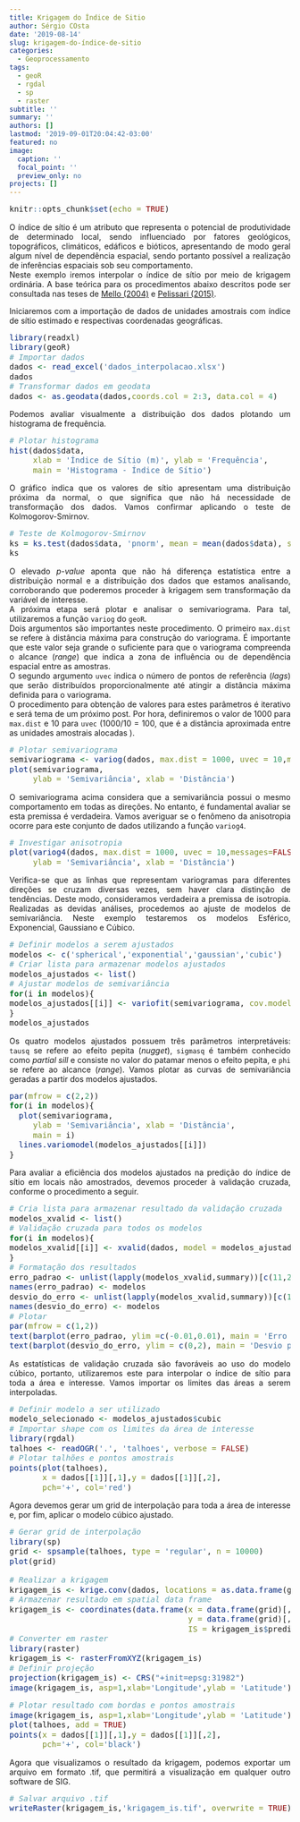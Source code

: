 ```yaml
---
title: Krigagem do Índice de Sitio
author: Sérgio COsta
date: '2019-08-14'
slug: krigagem-do-índice-de-sitio
categories: 
  - Geoprocessamento
tags:
  - geoR
  - rgdal
  - sp
  - raster
subtitle: ''
summary: ''
authors: []
lastmod: '2019-09-01T20:04:42-03:00'
featured: no
image:
  caption: ''
  focal_point: ''
  preview_only: no
projects: []
---
```


```r
knitr::opts_chunk$set(echo = TRUE)
```

O índice de sítio é um atributo que representa o potencial de produtividade de determinado local, sendo influenciado por fatores geológicos, topográficos, climáticos, edáficos e bióticos, apresentando de modo geral algum nível de dependência espacial, sendo portanto possível a realização de inferências espaciais sob seu comportamento.  
Neste exemplo iremos interpolar o índice de sítio por meio de krigagem ordinária. A base teórica para os procedimentos abaixo descritos pode ser consultada nas teses de [Mello (2004)](http://www.teses.usp.br/teses/disponiveis/11/11150/tde-06122004-100612/publico/jose.pdf) e [Pelissari (2015)](https://acervodigital.ufpr.br/bitstream/handle/1884/37953/R%20-%20T%20-%20ALLAN%20LIBANIO%20PELISSARI.pdf).

Iniciaremos com a importação de dados de unidades amostrais com índice de sítio estimado e respectivas coordenadas geográficas. 
```r
library(readxl)
library(geoR)
# Importar dados
dados <- read_excel('dados_interpolacao.xlsx')
dados
# Transformar dados em geodata
dados <- as.geodata(dados,coords.col = 2:3, data.col = 4)
```
Podemos avaliar visualmente a distribuição dos dados plotando um histograma de frequência.
```r
# Plotar histograma
hist(dados$data,
     xlab = 'Índice de Sítio (m)', ylab = 'Frequência',
     main = 'Histograma - Índice de Sítio')
```
  
O gráfico indica que os valores de sítio apresentam uma distribuição próxima da normal, o que significa que não há necessidade de transformação dos dados. Vamos confirmar aplicando o teste de Kolmogorov-Smirnov.
```r
# Teste de Kolmogorov-Smirnov 
ks = ks.test(dados$data, 'pnorm', mean = mean(dados$data), sd = sd(dados$data))
ks
```
O elevado *p-value* aponta que não há diferença estatística entre a distribuição normal e a distribuição dos dados que estamos analisando, corroborando que poderemos proceder à krigagem sem transformação da variável de interesse.  
A próxima etapa será plotar e analisar o semivariograma. Para tal, utilizaremos a função `variog` do `geoR`.  
Dois argumentos são importantes neste procedimento. O primeiro `max.dist` se refere à distância máxima para construção do variograma. É importante que este valor seja grande o suficiente para que o variograma compreenda o alcance (*range*) que indica a zona de influência ou de dependência espacial entre as amostras.  
O segundo argumento `uvec` indica o número de pontos de referência (*lags*) que serão distribuídos proporcionalmente até atingir a distância máxima definida para o variograma.  
O procedimento para obtenção de valores para estes parâmetros é iterativo e será tema de um próximo post. Por hora, definiremos o valor de 1000 para `max.dist` e 10 para `uvec` (1000/10 = 100, que é a distância aproximada entre as unidades amostrais alocadas ).
```r
# Plotar semivariograma
semivariograma <- variog(dados, max.dist = 1000, uvec = 10,messages=FALSE)
plot(semivariograma,
     ylab = 'Semivariância', xlab = 'Distância')
```
O semivariograma acima considera que a semivariância possui o mesmo comportamento em todas as direções. No entanto, é fundamental avaliar se esta premissa é verdadeira. Vamos averiguar se o fenômeno da anisotropia ocorre para este conjunto de dados utilizando a função `variog4`.
```r
# Investigar anisotropia
plot(variog4(dados, max.dist = 1000, uvec = 10,messages=FALSE),
     ylab = 'Semivariância', xlab = 'Distância')
```
Verifica-se que as linhas que representam variogramas para diferentes direções se cruzam diversas vezes, sem haver clara distinção de tendências. Deste modo, consideramos verdadeira a premissa de isotropia.
Realizadas as devidas análises, procedemos ao ajuste de modelos de semivariância. Neste exemplo testaremos os modelos Esférico, Exponencial, Gaussiano e Cúbico.
```r
# Definir modelos a serem ajustados
modelos <- c('spherical','exponential','gaussian','cubic')
# Criar lista para armazenar modelos ajustados
modelos_ajustados <- list()
# Ajustar modelos de semivariância
for(i in modelos){
modelos_ajustados[[i]] <- variofit(semivariograma, cov.model = i, messages = FALSE)
}
modelos_ajustados
```
Os quatro modelos ajustados possuem três parâmetros interpretáveis: `tausq` se refere ao efeito pepita (*nugget*), `sigmasq` é também conhecido como *partial sill* e consiste no valor do patamar menos o efeito pepita, e `phi` se refere ao alcance (*range*). Vamos plotar as curvas de semivariância geradas a partir dos modelos ajustados.
```r
par(mfrow = c(2,2))
for(i in modelos){
  plot(semivariograma,
     ylab = 'Semivariância', xlab = 'Distância',
     main = i)
  lines.variomodel(modelos_ajustados[[i]])
}
```
Para avaliar a eficiência dos modelos ajustados na predição do índice de sítio em locais não amostrados, devemos proceder à validação cruzada, conforme o procedimento a seguir.
```r
# Cria lista para armazenar resultado da validação cruzada
modelos_xvalid <- list()
# Validação cruzada para todos os modelos
for(i in modelos){
modelos_xvalid[[i]] <- xvalid(dados, model = modelos_ajustados[[i]], messages = FALSE)
}
# Formatação dos resultados
erro_padrao <- unlist(lapply(modelos_xvalid,summary))[c(11,25,39,53)]
names(erro_padrao) <- modelos
desvio_do_erro <- unlist(lapply(modelos_xvalid,summary))[c(14,28,42,56)]
names(desvio_do_erro) <- modelos
# Plotar
par(mfrow = c(1,2))
text(barplot(erro_padrao, ylim =c(-0.01,0.01), main = 'Erro padrão da validação cruzada'), y = erro_padrao+sign(erro_padrao)*0.001,labels = round(erro_padrao,5))
text(barplot(desvio_do_erro, ylim = c(0,2), main = 'Desvio padrão do erro'), y = desvio_do_erro+sign(desvio_do_erro)*0.1,labels = round(desvio_do_erro,3))
```
  
As estatísticas de validação cruzada são favoráveis ao uso do modelo cúbico, portanto, utilizaremos este para interpolar o índice de sítio para toda a área e interesse. Vamos importar os limites das áreas a serem interpoladas.

```r
# Definir modelo a ser utilizado
modelo_selecionado <- modelos_ajustados$cubic
# Importar shape com os limites da área de interesse
library(rgdal)
talhoes <- readOGR('.', 'talhoes', verbose = FALSE)
# Plotar talhões e pontos amostrais
points(plot(talhoes),
       x = dados[[1]][,1],y = dados[[1]][,2],
       pch='+', col='red')
```
  
Agora devemos gerar um grid de interpolação para toda a área de interesse e, por fim, aplicar o modelo cúbico ajustado. 
```r
# Gerar grid de interpolação
library(sp)
grid <- spsample(talhoes, type = 'regular', n = 10000)
plot(grid)

# Realizar a krigagem
krigagem_is <- krige.conv(dados, locations = as.data.frame(grid), krige = krige.control(obj.model = modelo_selecionado))
# Armazenar resultado em spatial data frame
krigagem_is <- coordinates(data.frame(x = data.frame(grid)[,1],
                                      y = data.frame(grid)[,2],
                                      IS = krigagem_is$predict))
# Converter em raster
library(raster)
krigagem_is <- rasterFromXYZ(krigagem_is)
# Definir projeção
projection(krigagem_is) <- CRS("+init=epsg:31982")
image(krigagem_is, asp=1,xlab='Longitude',ylab = 'Latitude')

```
```r
# Plotar resultado com bordas e pontos amostrais
image(krigagem_is, asp=1,xlab='Longitude',ylab = 'Latitude')
plot(talhoes, add = TRUE)
points(x = dados[[1]][,1],y = dados[[1]][,2],
       pch='+', col='black')
```
  
Agora que visualizamos o resultado da krigagem, podemos exportar um arquivo em formato .tif, que permitirá a visualização em qualquer outro software de SIG.
```r
# Salvar arquivo .tif
writeRaster(krigagem_is,'krigagem_is.tif', overwrite = TRUE)
```
<style>
body {
text-align: justify}
</style>
<style type="text/css">

body, td {
   font-size: 14px;
}
code.r{
  font-size: 14px;
}
pre {
  font-size: 14px
}
</style>